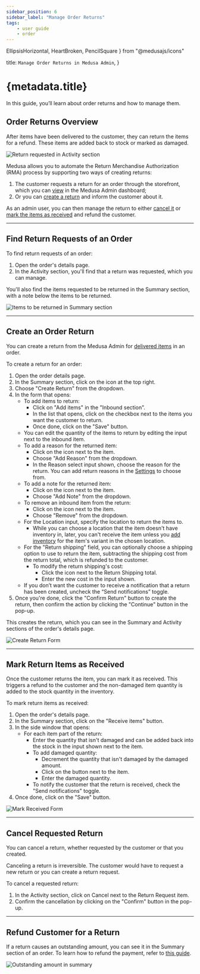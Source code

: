 ```yaml
---
sidebar_position: 6
sidebar_label: "Manage Order Returns"
tags:
    - user guide
    - order
---
```


  EllipsisHorizontal, 
  HeartBroken,
  PencilSquare
} from "@medusajs/icons"

  title: `Manage Order Returns in Medusa Admin`,
}

# {metadata.title}

In this guide, you’ll learn about order returns and how to manage them.

## Order Returns Overview

After items have been delivered to the customer, they can return the items for a refund. These items are added back to stock or marked as damaged.

![Return requested in Activity section](https://res.cloudinary.com/dza7lstvk/image/upload/v1739794292/User%20Guide/Screenshot_2025-02-17_at_2.11.19_PM_c0fuyr.png)

Medusa allows you to automate the Return Merchandise Authorization (RMA) process by supporting two ways of creating returns:

1. The customer requests a return for an order through the storefront, which you can [view](#find-return-requests-of-an-order) in the Medusa Admin dashboard;
2. Or you can [create a return](#create-an-order-return) and inform the customer about it.

As an admin user, you can then manage the return to either [cancel it](#cancel-requested-return) or [mark the items as received](#mark-return-items-as-received) and refund the customer.

---

## Find Return Requests of an Order

To find return requests of an order:

1. Open the order's details page.
2. In the Activity section, you'll find that a return was requested, which you can manage.

You'll also find the items requested to be returned in the Summary section, with a note below the items to be returned.

![Items to be returned in Summary section](https://res.cloudinary.com/dza7lstvk/image/upload/v1739794541/User%20Guide/Screenshot_2025-02-17_at_2.15.01_PM_mskn1o.png)

---

## Create an Order Return

You can create a return from the Medusa Admin for [delivered items](../fulfillments/page.mdx#mark-fulfillment-as-delivered) in an order.

To create a return for an order:

1. Open the order details page.
2. In the Summary section, click on the <InlineIcon Icon={EllipsisHorizontal} alt="three-dots" /> icon at the top right.
3. Choose "Create Return" from the dropdown.
4. In the form that opens:
    - To add items to return:
        - Click on "Add items" in the "Inbound section".
        - In the list that opens, click on the checkbox next to the items you want the customer to return.
        - Once done, click on the "Save" button.
    - You can edit the quantity of the items to return by editing the input next to the inbound item.
    - To add a reason for the returned item:
        - Click on the <InlineIcon Icon={EllipsisHorizontal} alt="three-dots" /> icon next to the item.
        - Choose "Add Reason" from the dropdown.
        - In the Reason select input shown, choose the reason for the return. You can add return reasons in the [Settings](../../settings/return-reasons/page.mdx) to choose from.
    - To add a note for the returned item:
        - Click on the <InlineIcon Icon={EllipsisHorizontal} alt="three-dots" /> icon next to the item.
        - Choose "Add Note" from the dropdown.
    - To remove an inbound item from the return:
        - Click on the <InlineIcon Icon={EllipsisHorizontal} alt="three-dots" /> icon next to the item.
        - Choose "Remove" from the dropdown.
    - For the Location input, specify the location to return the items to.
        - While you can choose a location that the item doesn't have inventory in, later, you can't receive the item unless you [add inventory](../../inventory/inventory/page.mdx) for the item's variant in the chosen location.
    - For the "Return shipping" field, you can optionally choose a shipping option to use to return the item, subtracting the shipping cost from the return total, which is refunded to the customer.
        - To modify the return shipping's cost:
            - Click the <InlineIcon Icon={PencilSquare} alt="edit" /> icon next to the Return Shipping total.
            - Enter the new cost in the input shown.
    - If you don’t want the customer to receive a notification that a return has been created, uncheck the “Send notifications” toggle.
5. Once you're done, click the "Confirm Return" button to create the return, then confirm the action by clicking the "Continue" button in the pop-up.

This creates the return, which you can see in the Summary and Activity sections of the order's details page.

![Create Return Form](https://res.cloudinary.com/dza7lstvk/image/upload/v1739798514/User%20Guide/Screenshot_2025-02-17_at_3.21.34_PM_hxliws.png)

---

## Mark Return Items as Received

Once the customer returns the item, you can mark it as received. This triggers a refund to the customer and the non-damaged item quantity is added to the stock quantity in the inventory.

To mark return items as received:

1. Open the order's details page.
2. In the Summary section, click on the "Receive items" button.
3. In the side window that opens:
    - For each item part of the return:
        - Enter the quantity that isn't damaged and can be added back into the stock in the input shown next to the item.
        - To add damaged quantity:
            - Decrement the quantity that isn't damaged by the damaged amount.
            - Click on the <InlineIcon Icon={HeartBroken} alt="heart-broken" /> button next to the item.
            - Enter the damaged quantity.
      - To notify the customer that the return is received, check the "Send notifications" toggle.
4. Once done, click on the "Save" button.

![Mark Received Form](https://res.cloudinary.com/dza7lstvk/image/upload/v1739795669/User%20Guide/Screenshot_2025-02-17_at_2.34.13_PM_fkzrdn.png)

---

## Cancel Requested Return

You can cancel a return, whether requested by the customer or that you created.

<Note type="warning">

Canceling a return is irreversible. The customer would have to request a new return or you can create a return request.

</Note>

To cancel a requested return:

1. In the Activity section, click on Cancel next to the Return Request item.
2. Confirm the cancellation by clicking on the "Confirm" button in the pop-up.

---

## Refund Customer for a Return

If a return causes an outstanding amount, you can see it in the Summary section of an order. To learn how to refund the payment, refer to [this guide](../payments/page.mdx#refund-payment).

![Outstanding amount in summary](https://res.cloudinary.com/dza7lstvk/image/upload/v1739799808/User%20Guide/Screenshot_2025-02-17_at_3.42.49_PM_cjxgpg.png)